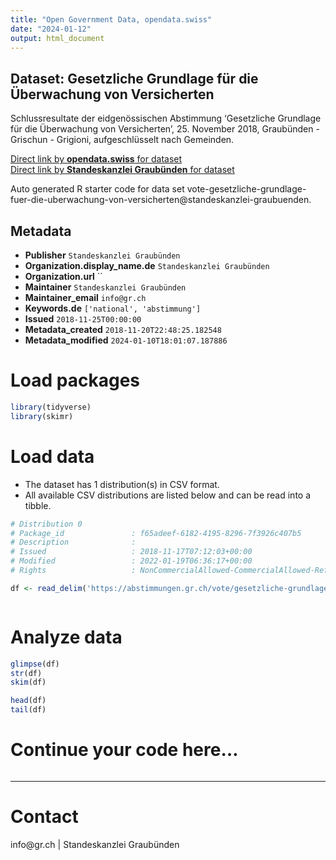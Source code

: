 ```yaml
---
title: "Open Government Data, opendata.swiss"
date: "2024-01-12"
output: html_document
---
```


## Dataset: Gesetzliche Grundlage für die Überwachung von Versicherten

Schlussresultate der eidgenössischen Abstimmung 'Gesetzliche Grundlage für die Überwachung von Versicherten', 25. November 2018, Graubünden - Grischun - Grigioni, aufgeschlüsselt nach Gemeinden.

[Direct link by **opendata.swiss** for dataset](https://opendata.swiss/de/dataset/gesetzliche-grundlage-fur-die-uberwachung-von-versicherten)<br>
[Direct link by **Standeskanzlei Graubünden** for dataset](https://abstimmungen.gr.ch/vote/gesetzliche-grundlage-fuer-die-uberwachung-von-versicherten/data)

Auto generated R starter code for data set vote-gesetzliche-grundlage-fuer-die-uberwachung-von-versicherten@standeskanzlei-graubuenden.

## Metadata

- **Publisher** `Standeskanzlei Graubünden`
- **Organization.display_name.de** `Standeskanzlei Graubünden`
- **Organization.url** ``
- **Maintainer** `Standeskanzlei Graubünden`
- **Maintainer_email** `info@gr.ch`
- **Keywords.de** `['national', 'abstimmung']`
- **Issued** `2018-11-25T00:00:00`
- **Metadata_created** `2018-11-20T22:48:25.182548`
- **Metadata_modified** `2024-01-10T18:01:07.187886`


# Load packages

```r

library(tidyverse)
library(skimr)

```

# Load data

-   The dataset has 1 distribution(s) in CSV format.
-   All available CSV distributions are listed below and can be read into a tibble.

```r

# Distribution 0
# Package_id               : f65adeef-6182-4195-8296-7f3926c407b5
# Description              : 
# Issued                   : 2018-11-17T07:12:03+00:00
# Modified                 : 2022-01-19T06:36:17+00:00
# Rights                   : NonCommercialAllowed-CommercialAllowed-ReferenceRequired

df <- read_delim('https://abstimmungen.gr.ch/vote/gesetzliche-grundlage-fuer-die-uberwachung-von-versicherten/data-csv')



```

# Analyze data

```r

glimpse(df)
str(df)
skim(df)

head(df)
tail(df)

```

# Continue your code here...

```r

```

------------------------------------------------------------------------

# Contact

info@gr.ch | Standeskanzlei Graubünden
